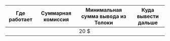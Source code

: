 
Где работает | Суммарная комиссия | Минимальная сумма вывода из Толоки | Куда вывести дальше
----- | ----- | ----- | -----
 <PayoneerConditionsTable1/>| <PayoneerConditionsTable2/>| 20 $ | <PayoneerConditionsTable3/>
